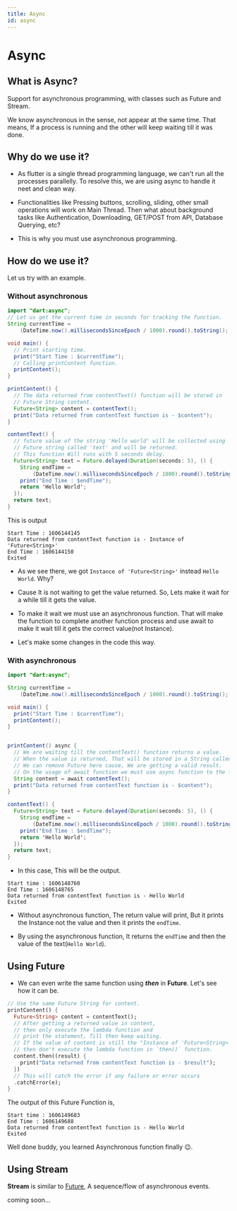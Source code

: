 ```yaml
---
title: Async
id: async
---
```


# Async #

## What is Async? ##

Support for asynchronous programming, with classes such as Future and Stream.

We know asynchronous in the sense, not appear at the same time. That means, 
If a process is running and the other will keep waiting till it was done.

## Why do we use it? ##

- As flutter is a single thread programming language, we can't run all the processes parallelly.
To resolve this, we are using async to handle it neet and clean way.

- Functionalities like Pressing buttons, scrolling, sliding, other small operations will work on Main Thread.
Then what about background tasks like Authentication, Downloading, GET/POST from API, Database Querying, etc?

- This is why you must use asynchronous programming.

## How do we use it? ##

Let us try with an example.

### Without asynchronous ###

```java title="main.dart"
import "dart:async";
// Let us get the current time in seconds for tracking the function.
String currentTime =
    (DateTime.now().millisecondsSinceEpoch / 1000).round().toString();

void main() {
  // Print starting time.
  print("Start Time : $currentTime");
  // Calling printContent function.
  printContent();
}

printContent() {
  // The data returned from contentText() function will be stored in 
  // Future String content.
  Future<String> content = contentText();
  print("Data returned from contentText function is - $content");
}

contentText() {
  // future value of the string 'Hello world' will be collected using
  // Future string called 'text' and will be returned.
  // This function Will runs with 5 seconds delay.
  Future<String> text = Future.delayed(Duration(seconds: 5), () {
    String endTime =
        (DateTime.now().millisecondsSinceEpoch / 1000).round().toString();
    print("End Time : $endTime");
    return 'Hello World';
  });
  return text;
}
```

This is output

```console
Start Time : 1606144145
Data returned from contentText function is - Instance of 'Future<String>'
End Time : 1606144150
Exited
```
- As we see there, we got `Instance of 'Future<String>'` instead `Hello World`. Why?

- Cause It is not waiting to get the value returned. 
So, Lets make it wait for a while till it gets the value.

- To make it wait we must use an asynchronous function. 
That will make the function to complete another function process 
and use await to make it wait till it gets the correct value(not Instance).

- Let's make some changes in the code this way.


### With asynchronous ###

```java title="main.dart" {12,17}
import "dart:async";

String currentTime =
    (DateTime.now().millisecondsSinceEpoch / 1000).round().toString();

void main() {
  print("Start Time : $currentTime");
  printContent();
}


printContent() async {
  // We are waiting till the contentText() function returns a value.
  // When the value is returned, That will be stored in a String called content.
  // We can remove Future here cause, We are getting a valid result.
  // On the usage of await function we must use async function to the function.
  String content = await contentText();
  print("Data returned from contentText function is - $content");
}

contentText() {
  Future<String> text = Future.delayed(Duration(seconds: 5), () {
    String endTime =
        (DateTime.now().millisecondsSinceEpoch / 1000).round().toString();
    print("End Time : $endTime");
    return 'Hello World';
  });
  return text;
}
```

- In this case, This will be the output.

```console
Start time : 1606148760
End Time : 1606148765
Data returned from contentText function is - Hello World
Exited
```

- Without asynchronous function, The return value will print, 
But it prints the Instance not the value and then it prints the `endTime`.

- By using the asynchronous function, It returns the `endTime` and then the value of the text(`Hello World`).

## Using Future ##

- We can even write the same function using ***then*** in **Future**. Let's see how it can be.

```dart title="main.dart" {9-11}
// Use the same Future String for content.
printContent() {
  Future<String> content = contentText();
  // After getting a returned value in content,
  // then only execute the lambda function and 
  // print the statement, Till then keep waiting.
  // If the value of content is still the "Instance of 'Future<String>'", 
  // then don't execute the lambda function in `then()` function.
  content.then((result) {
    print("Data returned from contentText function is - $result");
  })
  // This will catch the error if any failure or error occurs
  .catchError(e);
}
```

The output of this Future Function is,

```
Start time : 1606149683
End Time : 1606149688
Data returned from contentText function is - Hello World
Exited
```

Well done buddy, you learned Asynchronous function finally :wink:.

## Using Stream ##

**Stream** is similar to [Future]('/docs/Flutter/Core/async#using-future'), 
A sequence/flow of asynchronous events.

coming soon...

<!-- 
Let's learn it with an example.

```java title="main.dart"
import "dart:async";

class Counter{
  final StreamController _controller = StreamController();
  int i = 1;
  int n =0;

  counting(){
    Timer.periodic(Duration(milliseconds: 500), (timer){
      _controller.sink.add(i);
      i += 1;
      n +=1;
      if(n>5){
        timer.cancel();
        _controller.sink.close();
      }
    });
  }
  Stream<int> get stream => _controller.stream;
}

void main(){
  final number = Counter().stream;

  final numSubscribe = number.listen((data){
    print('data');
  },
  onError(e){
    print("Error : $e");
  },
  onDone(data){
    print(data);
  });
}
```

:::caution
Stream can't and won't listen more than once.
::: -->
